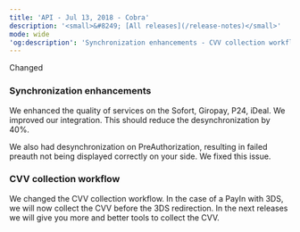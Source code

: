 ```yaml
---
title: 'API - Jul 13, 2018 - Cobra'  
description: '<small>&#8249; [All releases](/release-notes)</small>'  
mode: wide  
'og:description': 'Synchronization enhancements - CVV collection workflow'  
---
```

  
  <div class="pill pill-orange">Changed</div> 
  
### Synchronization enhancements  

We enhanced the quality of services on the Sofort, Giropay, P24, iDeal. We improved our integration. This should reduce the desynchronization by 40%.  

We also had desynchronization on PreAuthorization, resulting in failed preauth not being displayed correctly on your side. We fixed this issue. 
  
### CVV collection workflow  

We changed the CVV collection workflow. In the case of a PayIn with 3DS, we will now collect the CVV before the 3DS redirection. In the next releases we will give you more and better tools to collect the CVV.